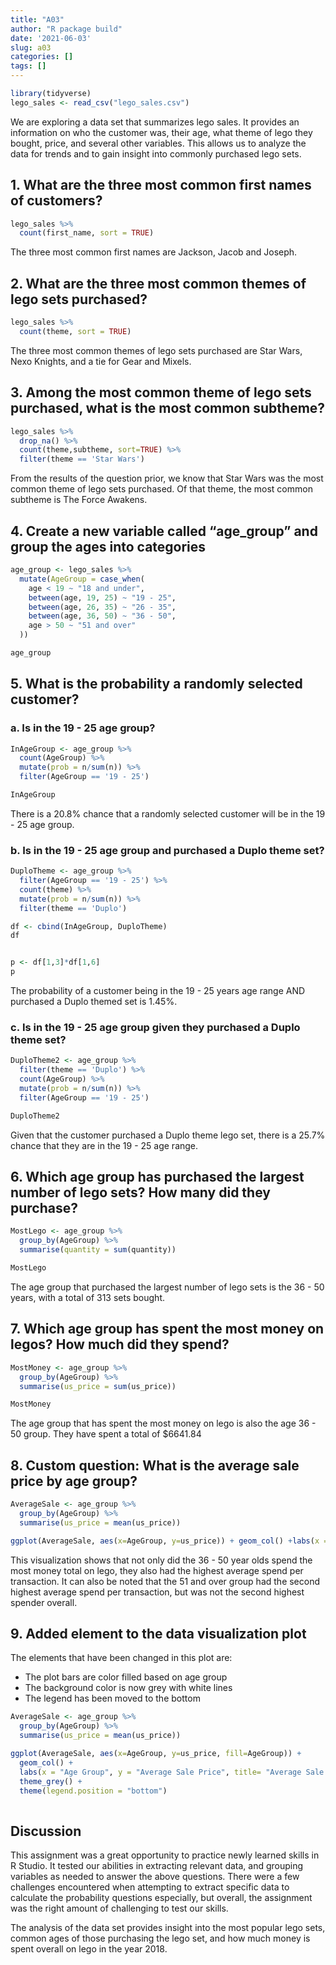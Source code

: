 ```yaml
---
title: "A03"
author: "R package build"
date: '2021-06-03'
slug: a03
categories: []
tags: []
---
```


```r
library(tidyverse)
lego_sales <- read_csv("lego_sales.csv")
```

We are exploring a data set that summarizes lego sales. It provides an information on who the customer was, their age, what theme of lego they bought, price, and several other variables. This allows us to analyze the data for trends and to gain insight into commonly purchased lego sets. 

## 1. What are the three most common first names of customers?
```r
lego_sales %>%
  count(first_name, sort = TRUE)
```
The three most common first names are Jackson, Jacob and Joseph.

## 2. What are the three most common themes of lego sets purchased?
```r
lego_sales %>%
  count(theme, sort = TRUE)
```
The three most common themes of lego sets purchased are Star Wars, Nexo Knights, and a tie for Gear and Mixels.

## 3. Among the most common theme of lego sets purchased, what is the most common subtheme?
```r
lego_sales %>%
  drop_na() %>%
  count(theme,subtheme, sort=TRUE) %>%
  filter(theme == 'Star Wars')
```
From the results of the question prior, we know that Star Wars was the most common theme of lego sets purchased. Of that theme, the most common subtheme is The Force Awakens.

## 4. Create a new variable called "age_group" and group the ages into categories
```r
age_group <- lego_sales %>%
  mutate(AgeGroup = case_when(
    age < 19 ~ "18 and under",
    between(age, 19, 25) ~ "19 - 25",
    between(age, 26, 35) ~ "26 - 35",
    between(age, 36, 50) ~ "36 - 50",
    age > 50 ~ "51 and over"
  ))

age_group

```
## 5. What is the probability a randomly selected customer?

### a. Is in the 19 - 25 age group?
```r
InAgeGroup <- age_group %>%
  count(AgeGroup) %>%
  mutate(prob = n/sum(n)) %>%
  filter(AgeGroup == '19 - 25')

InAgeGroup
```

There is a 20.8% chance that a randomly selected customer will be in the 19 - 25 age group.

### b. Is in the 19 - 25 age group and purchased a Duplo theme set?
```r
DuploTheme <- age_group %>%
  filter(AgeGroup == '19 - 25') %>%
  count(theme) %>%
  mutate(prob = n/sum(n)) %>%
  filter(theme == 'Duplo')

df <- cbind(InAgeGroup, DuploTheme)
df 


p <- df[1,3]*df[1,6]
p
```
The probability of a customer being in the 19 - 25 years age range AND purchased a Duplo themed set is 1.45%.

### c. Is in the 19 - 25 age group given they purchased a Duplo theme set?

```r
DuploTheme2 <- age_group %>%
  filter(theme == 'Duplo') %>%
  count(AgeGroup) %>%
  mutate(prob = n/sum(n)) %>%
  filter(AgeGroup == '19 - 25')

DuploTheme2
```
Given that the customer purchased a Duplo theme lego set, there is a 25.7% chance that they are in the 19 - 25 age range.

## 6. Which age group has purchased the largest number of lego sets? How many did they purchase?

```r
MostLego <- age_group %>%
  group_by(AgeGroup) %>%
  summarise(quantity = sum(quantity))

MostLego
```

The age group that purchased the largest number of lego sets is the 36 - 50 years, with a total of 313 sets bought.

## 7. Which age group has spent the most money on legos? How much did they spend?
```r
MostMoney <- age_group %>%
  group_by(AgeGroup) %>%
  summarise(us_price = sum(us_price))

MostMoney
```

The age group that has spent the most money on lego is also the age 36 - 50 group. They have spent a total of $6641.84

## 8. Custom question: What is the average sale price by age group?

```r
AverageSale <- age_group %>%
  group_by(AgeGroup) %>%
  summarise(us_price = mean(us_price))

ggplot(AverageSale, aes(x=AgeGroup, y=us_price)) + geom_col() +labs(x = "Age Group", y = "Average Sale Price", title= "Average Sale Price by Age Group")

```
This visualization shows that not only did the 36 - 50 year olds spend the most money total on lego, they also had the highest average spend per transaction. It can also be noted that the 51 and over group had the second highest average spend per transaction, but was not the second highest spender overall.

## 9. Added element to the data visualization plot

The elements that have been changed in this plot are:

* The plot bars are color filled based on age group
* The background color is now grey with white lines
* The legend has been moved to the bottom

```r
AverageSale <- age_group %>%
  group_by(AgeGroup) %>%
  summarise(us_price = mean(us_price))

ggplot(AverageSale, aes(x=AgeGroup, y=us_price, fill=AgeGroup)) + 
  geom_col() +
  labs(x = "Age Group", y = "Average Sale Price", title= "Average Sale Price by Age Group") +
  theme_grey() +
  theme(legend.position = "bottom")
 

```
## Discussion

This assignment was a great opportunity to practice newly learned skills in R Studio. It tested our abilities in extracting relevant data, and grouping variables as needed to answer the above questions. There were a few challenges encountered when attempting to extract specific data to calculate the probability questions especially, but overall, the assignment was the right amount of challenging to test our skills.

The analysis of the data set provides insight into the most popular lego sets, common ages of those purchasing the lego set, and how much money is spent overall on lego in the year 2018. 
